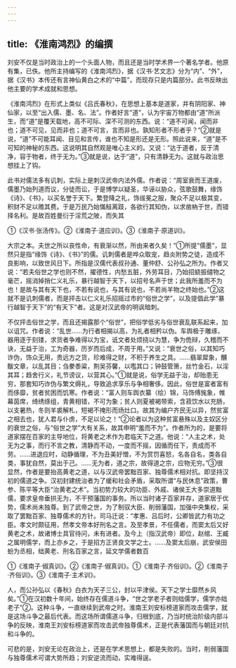 ```yaml
---
---
---
```

title: 《淮南鸿烈》的编撰
---



刘安不仅是当时政治上的一个头面人物，而且还是当时学术界一个著名学者。他原有集，已佚。他所主持编写的《淮南鸿烈》，据《汉书·艺文志》分为“内”、“外”，据《汉书》本传还有言神仙黄白之术的“中篇”，而现存只是内篇部分。此书反映出他主要的学术成就和思想。

《淮南鸿烈》在形式上类似《吕氏春秋》，在思想上基本是道家，并有阴阳家、神仙家，以至“出入儒、墨、名、法”。作者好言“道”，认为宇宙万物都由“道”所派生，而“道”是覆天载地，高不可际、深不可测的东西。说：“道不可闻，闻而非也；道不可见，见而非也；道不可言，言而非也。孰知形者不形者乎？”②就是说，“道”不可能耳闻、目见和言传，谁也不知是形还是无形。照此说来，“道”是不可知的神秘的东西。这说明其自然观是唯心主义的。又说：“达于道者，反于清净，容于物者，终于无为。”③就是说，达于“道”，只有清静无为。这就与政治思想挂上了钩。

此书对儒法多有讥刺，实际上是刺汉武帝内法外儒。作者说：“周室衰而王道废，儒墨乃始列道而议，分徒而讼，于是博学以疑圣，华诬以胁众，弦歌鼓舞，缘饰《诗》、《书》，以买名誉于天下。繁登降之礼，饰绂冕之服，聚众不足以极其变，积财不足以赡其费。于是万民乃始慲觟离跂，各欲行其知伪，以求凿枘于世，而错择名利。是故百姓曼衍于淫荒之陂，而失其

①《汉书·张汤传》。②《淮南子·道应训》。③《淮南子·原道训》。

大宗之本。夫世之所以丧性命，有衰渐以然，所由来者久矣！”①所提“儒墨”，显然只是指“缘饰《诗》、《书》”的儒。讥刺儒者是哗众取宠，趋炎附势之徒，造成不良影响，以致世风日下。所指是汉儒代表叔孙通、董仲舒、公孙弘之所为。作者又说：“若夫俗世之学也则不然，擢德性，内愁五脏，外劳耳目，乃始招蛲振缱物之毫芒，摇消掉捎仁义礼乐，暴行越智于天下，以招号名声于世；此我所羞而不为也！是故与其有天下也，不若有说也，与其有说也，不若尚羊物之终始也。”②这就不是讥刺儒者，而是抨击以仁义礼乐招摇过市的“俗世之学”，以及提倡此学“暴行越智于天下”的“有天下”者。这是对汉武帝的明讽暗刺。

不仅抨击俗世之学，而且还揭露那个“俗世”，把俗学低劣与俗世衰乱联系起来，加以诅咒。作者说：“乱世……为行者相揭以高，为礼者相矜以伪。车舆极于雕琢，器用逐于刻镂，求货者争难得以为宝，诋文者处烦挠以为慧，争为佹辩，久稽而不诀，无益于治，工为奇器，历岁而后成，不周于用。”又说：“衰世之俗，以其知巧诈伪，饰众无用，贵远方之货，珍难得之财，不积于养生之具。……翡翠犀象，黼黻文章，以乱其目；刍豢黍粱，荆吴芬馨，以嚂其口；钟鼓管箫，丝竹金石，以淫其耳；趋舍行义，礼节谤议，以营其心。”①就是说，俗学无益于治，却贻患无穷，那套知巧诈伪与繁文缛礼，导致追求享乐与争相奢侈。因此，俗世是富者富有而侈靡，贫者贫困而饥寒。作者说：“富人则车舆衣纂（绘）锦，马饰傅旄象，帷幕茵席，绮绣绦组，青黄相错，不可为象；贫人则夏被褐带索，含菽饮水以充肠，以支暑热，冬则羊裘解札，短褐不掩形而炀灶口。故其为编户齐民无以异，然贫富之相去也，犹人君与仆虏，不足以论之！”②论者以为这种贫富悬殊以及主奴区分的衰世之俗，与“俗世之学”大有关系，故其申明“羞而不为”。作者所为的，是要将道家摆在百家的主导地位，将黄老之术作为君临天下之道。他说：“人主之术，处无为之事，而行不言之教，清静而不动，一度而不摇，因循而任下，责成而不劳。……进退应时，动静循理，不为丑美好憎，不为赏罚喜怒，名各自名，类各自类，事犹自然，莫出于己。……无为者，道之宗，故得道之宗，应物无穷。”③很显然，作者是要抬高黄老之道，以与汉武帝罢黜百家、独尊儒术相对抗。即坚持汉初的儒道之争。汉初封建统治者为了缓和社会矛盾，采取所谓“与民休息”政策，曹参、陈平等大臣“治黄老之术”。当初势力较大的功臣、外戚、诸侯王大多崇道黜儒，要求皇帝垂拱无为，不干预藩国的事务。所以当时诸子百家并存，道家居于优势，儒术尚未独尊。到了武帝之世，为了制驭大臣、削弱藩国，加强中央集权，采取了罢黜百家、独尊儒术的方针。司马迁说：“孝惠、吕后时，公卿皆武力有功之臣。孝文时颇征用，然孝文帝本好刑名之言。及至孝景，不任儒者，而窦太后又好黄老之术，故诸博士具官待问，未有进者。及今上（指汉武帝）即位，赵绾、王臧之属明儒学，而上亦乡之，于是招方正贤良文学之士。……及窦太后崩，武安侯田蚡为丞相，绌黄老、刑名百家之言，延文学儒者数百

①《淮南子·俶真训》。②《淮南子·俶真训》。①《淮南子·齐俗训》。②《淮南子·齐俗训》。③《淮南子·主术训》。

人，而公孙弘以《春秋》白衣为天子三公，封以平津侯。天下之学士靡然乡风矣。”①在汉初数十年间，始终存在儒道斗争，“世之学老子者则绌儒学，儒学亦绌老子”②。这种斗争，一直继续到武帝之时。淮南王刘安标榜道家而攻击儒学，就是这场斗争之最后代表。而这场所谓儒道斗争，归根到底，乃当时统治阶级内部斗争的反映，淮南王刘安标榜道家而攻击武帝独尊儒术，正是代表藩国而与朝廷对抗和斗争的。

可悲的是，刘安无论在政治上，还是在学术思想上，都是失败的。当时，削弱藩国与独尊儒术可谓大势所趋；刘安逆流而动，实难得逞。